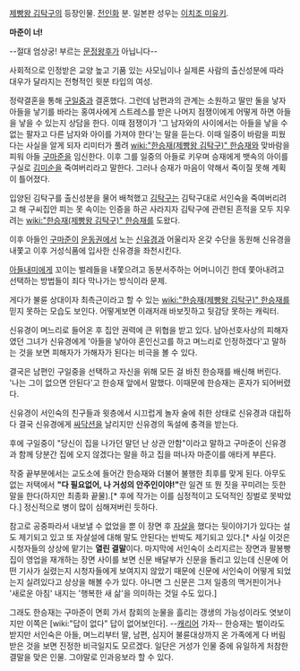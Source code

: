 [[제빵왕 김탁구]]의 등장인물. [[전인화]] 분. 일본판 성우는 [[이치조 미유키]].

'''마준이 너!'''

--절대 엄상궁! 부르는 [[문정왕후]]가 아닙니다--

사회적으로 인정받은 교양 높고 기품 있는 사모님이나 실제론 사람의 출신성분에 따라 대우가 달라지는 전형적인 윗분 타입의 여성.

정략결혼을 통해 [[구일중]]과 결혼했다. 그런데 남편과의 관계는 소원하고 딸만 둘을 낳자 아들을 낳기를 바라는 홍여사에게 스트레스를 받은 나머지 점쟁이에게 어떻게 하면 아들을 낳을 수 있는지 상담을 한다. 이때 점쟁이가 '그 남자와의 사이에서는 아들을 낳을 수 없는 팔자고 다른 남자와 아이를 가져야 한다'는 말을 듣는다. 이때 일중이 바람을 피웠다는 사실을 알게 되자 리미터가 풀려 [[wiki:"한승재(제빵왕 김탁구)" 한승재]]와 맞바람을 피워 아들 [[구마준]]을 임신한다. 이후 그를 일중의 아들로 키우며 승재에게 뱃속의 아이를 구실로 [[김미순]]을 죽여버리라고 말한다. 그러나 승재가 마음이 약해서 죽이질 못해 계획이 틀어졌다.

입양된 김탁구를 출신성분을 물어 배척했고 [[김탁구]]는 김탁구대로 서인숙을 죽여버리려고 해 구씨집안 피는 못 속이는 인증을 하곤 사라지자 김탁구에 관련된 흔적을 모두 지우려는 [[wiki:"한승재(제빵왕 김탁구)" 한승재]]를 도왔다.

이후 아들인 [[구마준]]이 [[운동권]]에서 노는 [[신유경]]과 어울리자 온갖 수단을 동원해 신유경을 내쫓고 이후 거성식품에 입사한 신유경을 좌천시킨다.

[[아들]]내미에게 꼬이는 벌레들을 내쫓으려고 동분서주하는 어머니이긴 한데 쫓아내려고 선택하는 방법들이 죄다 막나가는 방식이라 문제.

게다가 불륜 상대이자 최측근이라고 할 수 있는 [[wiki:"한승재(제빵왕 김탁구)" 한승재]]를 믿지 못하는 모습도 보인다. 어떻게보면 이래저래 바보짓하고 뒷감당 못하는 캐릭터.

신유경이 며느리로 들어온 후 집안 권력에 큰 위협을 받고 있다. 남아선호사상의 피해자였던 그녀가 신유경에게 '아들을 낳아야 혼인신고를 하고 며느리로 인정하겠다'고 말하는 것을 보면 피해자가 가해자가 된다는 비극을 볼 수 있다. 

결국은 남편인 구일중을 선택하고 자신을 위해 모든 걸 바친 한승재를 배신해 버린다. '나는 그이 없으면 안된다'고 한승재 앞에서 말했다. 이때문에 한승재는 혼자가 되어버렸다.

신유경이 서인숙의 친구들과 윗층에서 시끄럽게 놀자 술에 취한 상태로 신유경과 대립하다 결국 신유경에게 [[싸닥션]]을 날리지만 신유경의 독설에 충격을 받는다.

후에 구일중이 "당신이 집을 나가던 말던 난 상관 안함"이라고 말하고 구마준이 신유경과 함께 당분간 집에 오지 않겠다는 말을 하고 집을 떠나자 마준이를 애타게 부른다. 

작중 끝부분에서는 교도소에 들어간 한승재와 더불어 불행한 최후를 맞게 된다. 아무도 없는 저택에서 '''"다 필요없어, 나 거성의 안주인이야!"'''란 일견 또 뭔 짓을 꾸미려는 듯한 말을 한다(하지만 최종화 끝물).[* 후에 작가는 이를 심정적이고 도덕적인 징벌로 못박았다.] 정신적으로 병이 많이 심해져버린 듯하다.

참고로 공중파라서 내보낼 수 없었을 뿐 이 장면 후 [[자살]]을 했다는 뒷이야기가 있다는 설도 제기되고 있고 또 자살설에 대해 말도 안된다는 반박도 제기되고 있다.[* 사실 이것은 시청자들의 상상에 맡기는 '''열린 결말'''이다. 마지막에 서인숙이 소리지르는 장면과 팔봉빵집이 영업을 재개하는 장면 사이를 보면 신문 배달부가 신문을 돌리고 있는데 신문에 어떤 기사가 실렸는지 시청자들에게 보여지지 않았기 때문에 신문에 서인숙이 어떻게 되었는지 실려있다고 상상을 해볼 수가 있다. 아니면 그 신문은 그저 일종의 맥거핀이거나 '새로운 아침' 내지는 '행복한 새 삶'을 의미하는 것일 수도 있다.] 

그래도 한승재는 구마준이 면회 가서 참회의 눈물을 흘리는 갱생의 가능성이라도 엿보이지만 이쪽은 [wiki:"답이 없다" 답이 없어보인다]. --[[캐리어]] 가자-- 한승재는 벌이라도 받지만 서인숙은 아들, 며느리부터 딸, 남편, 심지어 불륜대상까지 온 가족에게 다 버림받은 것을 보면 진정한 비극일지도 모르겠다. 일단은 거성가 인물 중에 유일하게 처참한 결말을 맞은 인물. 그야말로 인과응보라 할 수 있다.
